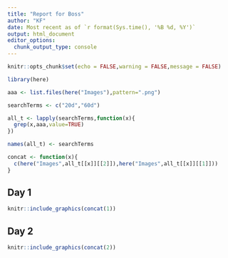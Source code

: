 ```yaml
---
title: "Report for Boss"
author: "KF"
date: Most recent as of `r format(Sys.time(), '%B %d, %Y')`
output: html_document
editor_options: 
  chunk_output_type: console
---
```


```r
knitr::opts_chunk$set(echo = FALSE,warning = FALSE,message = FALSE)
```

```r
library(here)

aaa <- list.files(here("Images"),pattern=".png")

searchTerms <- c("20d","60d")

all_t <- lapply(searchTerms,function(x){
  grep(x,aaa,value=TRUE)
})

names(all_t) <- searchTerms
```

```r
concat <- function(x){
  c(here("Images",all_t[[x]][[2]]),here("Images",all_t[[x]][[1]]))
}
```

## Day 1

```r
knitr::include_graphics(concat(1))
```

## Day 2

```r
knitr::include_graphics(concat(2))
```
